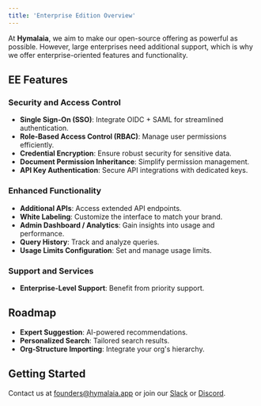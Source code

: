 ```yaml
---
title: 'Enterprise Edition Overview'
---
```


At **Hymalaia**, we aim to make our open-source offering as powerful as possible. However, large enterprises need additional support, which is why we offer enterprise-oriented features and functionality.

## EE Features

### Security and Access Control
- **Single Sign-On (SSO)**: Integrate OIDC + SAML for streamlined authentication.
- **Role-Based Access Control (RBAC)**: Manage user permissions efficiently.
- **Credential Encryption**: Ensure robust security for sensitive data.
- **Document Permission Inheritance**: Simplify permission management.
- **API Key Authentication**: Secure API integrations with dedicated keys.

### Enhanced Functionality
- **Additional APIs**: Access extended API endpoints.
- **White Labeling**: Customize the interface to match your brand.
- **Admin Dashboard / Analytics**: Gain insights into usage and performance.
- **Query History**: Track and analyze queries.
- **Usage Limits Configuration**: Set and manage usage limits.

### Support and Services
- **Enterprise-Level Support**: Benefit from priority support.

## Roadmap
- **Expert Suggestion**: AI-powered recommendations.
- **Personalized Search**: Tailored search results.
- **Org-Structure Importing**: Integrate your org's hierarchy.

## Getting Started
Contact us at founders@hymalaia.app or join our [Slack](https://join.slack.com/t/hymalaia-dot-app/shared_invite/zt-2twesxdr6-5iQitKZQpgq~hYIZ~dv3KA) or [Discord](https://discord.gg/hymalaia).
